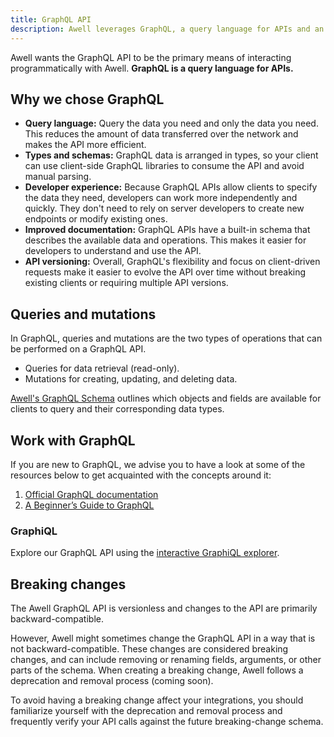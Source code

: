 ```yaml
---
title: GraphQL API
description: Awell leverages GraphQL, a query language for APIs and an alternative for traditional REST APIs.
---
```


Awell wants the GraphQL API to be the primary means of interacting programmatically with Awell. **GraphQL is a query language for APIs.**

## Why we chose GraphQL

- **Query language:** Query the data you need and only the data you need. This reduces the amount of data transferred over the network and makes the API more efficient.
- **Types and schemas:** GraphQL data is arranged in types, so your client can use client-side GraphQL libraries to consume the API and avoid manual parsing.
- **Developer experience:** Because GraphQL APIs allow clients to specify the data they need, developers can work more independently and quickly. They don't need to rely on server developers to create new endpoints or modify existing ones.
- **Improved documentation:** GraphQL APIs have a built-in schema that describes the available data and operations. This makes it easier for developers to understand and use the API.
- **API versioning:** Overall, GraphQL's flexibility and focus on client-driven requests make it easier to evolve the API over time without breaking existing clients or requiring multiple API versions.

## Queries and mutations

In GraphQL, queries and mutations are the two types of operations that can be performed on a GraphQL API.

- Queries for data retrieval (read-only).
- Mutations for creating, updating, and deleting data.

[Awell's GraphQL Schema](https://developers.awellhealth.com/awell-orchestration/playground) outlines which objects and fields are available for clients to query and their corresponding data types.

## Work with GraphQL

If you are new to GraphQL, we advise you to have a look at some of the resources below to get acquainted with the concepts around it:

1. [Official GraphQL documentation](https://graphql.org/learn/)
2. [A Beginner’s Guide to GraphQL](https://medium.com/techtalkers/a-beginners-guide-to-graphql-12d60d3fba03)

### GraphiQL

Explore our GraphQL API using the [interactive GraphiQL explorer](https://developers.awellhealth.com/awell-orchestration/playground).

## Breaking changes

The Awell GraphQL API is versionless and changes to the API are primarily backward-compatible.

However, Awell might sometimes change the GraphQL API in a way that is not backward-compatible. These changes are considered breaking changes, and can include removing or renaming fields, arguments, or other parts of the schema. When creating a breaking change, Awell follows a deprecation and removal process (coming soon).

To avoid having a breaking change affect your integrations, you should familiarize yourself with the deprecation and removal process and frequently verify your API calls against the future breaking-change schema.
